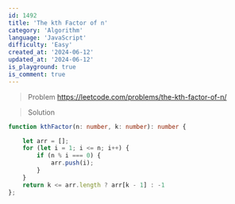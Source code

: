 ```yaml
---
id: 1492
title: 'The kth Factor of n'
category: 'Algorithm'
language: 'JavaScript'
difficulty: 'Easy'
created_at: '2024-06-12'
updated_at: '2024-06-12'
is_playground: true
is_comment: true
---
```


> Problem
https://leetcode.com/problems/the-kth-factor-of-n/

> Solution

``` typescript
function kthFactor(n: number, k: number): number {

    let arr = [];
    for (let i = 1; i <= n; i++) {
        if (n % i === 0) {
            arr.push(i);
        }
    }
    return k <= arr.length ? arr[k - 1] : -1
};
```
